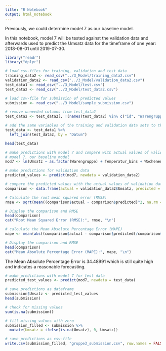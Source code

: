 ---
title: "R Notebook"
output: html_notebook
---

Previously, we could determine model 7 as our baseline model.

In this notebook, model 7 will be tested against the validation data and afterwards used to predict the Umsatz data for the timeframe of one year: 2018-08-01 until 2019-07-30.

```{r}
library("readr")
library("dplyr")

# load csv-files for training, validation and test data
training_data2 <- read_csv("../3_Model/training_data2.csv")
validation_data2 <- read_csv("../3_Model/validation_data2.csv")
test_data1 <- read_csv("../3_Model/test.csv")
test_data2 <- read_csv("../3_Model/test_data2.csv")

# load csv-file for submission of predicted values
submission <- read_csv("../3_Model/sample_submission.csv")
```

```{r}
# remove unneeded columns from test_data2
test_data2 <- test_data2[, !(names(test_data2) %in% c("id", "Warengruppe", "Umsatz"))]

# add the same variables of the training and validation data sets to the test data
test_data <- test_data1 %>%
  left_join(test_data2, by = "Datum")

head(test_data)
```


```{r}
# make predictions with model 7 and compare with actual values of validation data
# model 7, our baseline model
mod7 <- lm(Umsatz ~ as.factor(Warengruppe) + Temperatur_bins + Wochenende + KielerWoche + Schulferien,             training_data2)

# make predictions for validation data
predicted_values <- predict(mod7, newdata = validation_data2)

# compare the predicted values with the actual values of validation data
comparison <- data.frame(actual = validation_data2$Umsatz, predicted = predicted_values)

# Calculate the root mean squared error (RMSE)
rmse <- sqrt(mean((comparison$actual - comparison$predicted)^2, na.rm = TRUE))

# Display the comparison and RMSE
head(comparison)
cat("Root Mean Squared Error (RMSE):", rmse, "\n")

# calculate the Mean Absolute Percentage Error (MAPE)
mape <- mean(abs((comparison$actual - comparison$predicted)/comparison$actual), na.rm = TRUE) * 100

# Display the comparison and RMSE
head(comparison)
cat("Mean Absolute Percentage Error (MAPE):", mape, "\n")

```

The Mean Absolute Percentage Error is 34.48991 which is still quite high and indicates a reasonable forecasting.


```{r}
# make predictions with model 7 for test data
predicted_test_values <- predict(mod7, newdata = test_data)

# save predictions as dataframe
submission$Umsatz <- predicted_test_values
head(submission)

# check for missing values
sum(is.na(submission))

# fill missing values with zero
submission_filled <- submission %>%
  mutate(Umsatz = ifelse(is.na(Umsatz), 0, Umsatz))

# save predictions as csv-file
write.csv(submission_filled, "gruppe3_submission.csv", row.names = FALSE)

```
